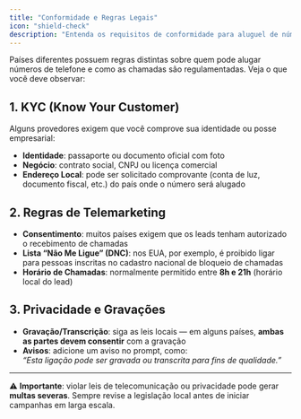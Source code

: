 ```yaml
---
title: "Conformidade e Regras Legais"
icon: "shield-check"
description: "Entenda os requisitos de conformidade para aluguel de números e regulamentações de chamadas em diferentes países"
---
```


Países diferentes possuem regras distintas sobre quem pode alugar números de telefone e como as chamadas são regulamentadas. Veja o que você deve observar:

## 1. **KYC (Know Your Customer)**

Alguns provedores exigem que você comprove sua identidade ou posse empresarial:

- **Identidade**: passaporte ou documento oficial com foto
- **Negócio**: contrato social, CNPJ ou licença comercial
- **Endereço Local**: pode ser solicitado comprovante (conta de luz, documento fiscal, etc.) do país onde o número será alugado

## 2. **Regras de Telemarketing**

- **Consentimento**: muitos países exigem que os leads tenham autorizado o recebimento de chamadas
- **Lista “Não Me Ligue” (DNC)**: nos EUA, por exemplo, é proibido ligar para pessoas inscritas no cadastro nacional de bloqueio de chamadas
- **Horário de Chamadas**: normalmente permitido entre **8h e 21h** (horário local do lead)

## 3. **Privacidade e Gravações**

- **Gravação/Transcrição**: siga as leis locais — em alguns países, **ambas as partes devem consentir** com a gravação
- **Avisos**: adicione um aviso no prompt, como:\
  _“Esta ligação pode ser gravada ou transcrita para fins de qualidade.”_

---

⚠️ **Importante**: violar leis de telecomunicação ou privacidade pode gerar **multas severas**. Sempre revise a legislação local antes de iniciar campanhas em larga escala.